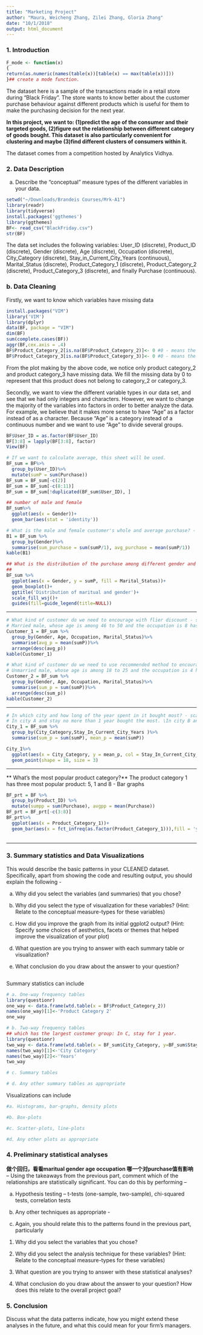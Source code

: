 ```yaml
---
title: "Marketing Project"
author: "Maura, Weicheng Zhang, Zilei Zhang, Gloria Zhang"
date: "10/1/2018"
output: html_document
---
```

### 1. Introduction 

```r
F_mode <- function(x)
{
return(as.numeric(names(table(x))[table(x) == max(table(x))]))
}## create a mode function.
```

The dataset here is a sample of the transactions made in a retail store during "Black Friday". The store wants to know better about the customer purchase behaviour against different products which is useful for them to make the purchasing decision for the next year. 

**In this project, we want to: (1)predict the age of the consumer and their targeted goods, (2)figure out the relationship between different category of goods bought. This dataset is also particularly convenient for clustering and maybe (3)find different clusters of consumers within it.**

The dataset comes from a competition hosted by Analytics Vidhya.

### 2. Data Description 

a. Describe the “conceptual” measure types of the different variables in your data.

```r
setwd("~/Downloads/Brandeis Courses/Mrk-A1")
library(readr)
library(tidyverse)
install.packages('ggthemes')
library(ggthemes)
BF<- read_csv("BlackFriday.csv")
str(BF)

```

The data set includes the following variables: User_ID (discrete), Product_ID (discrete), Gender (discrete), Age (discrete), Occupation (discrete), City_Category (discrete), Stay_in_Current_City_Years (continuous), Marital_Status (discrete), Product_Category_1 (discrete), Product_Category_2 (discrete), Product_Category_3 (discrete), and finally Purchase (continuous).

### b. Data Cleaning 

Firstly, we want to know which variables have missing data
```r
install.packages("VIM")
library('VIM')
library(dplyr)
data(BF, package = "VIM")
dim(BF)
sum(complete.cases(BF))
aggr(BF,cex.axis = .4)
BF$Product_Category_2[is.na(BF$Product_Category_2)]<- 0 #0 - means the category_2 is missing
BF$Product_Category_3[is.na(BF$Product_Category_3)]<- 0 #0 - means the category_3 is missing

```

From the plot making by the above code, we notice only product category_2 and product category_3 have missing data. We fill the missing data by 0 to represent that this product does not belong to category_2 or category_3. 

Secondly, we want to view the different variable types in our data set, and see that we had only integers and characters. However, we want to change the majority of the variables into factors in order to better analyze the data. For example, we believe that it makes more sense to have "Age" as a factor instead of as a character. Because "Age" is a category instead of a continuous number and we want to use "Age" to divide several groups. 

```r
BF$User_ID = as.factor(BF$User_ID)
BF[3:8] = lapply(BF[3:8], factor)
View(BF)
```

```r
# If we want to calculate average, this sheet will be used. 
BF_sum = BF%>%
  group_by(User_ID)%>%
  mutate(sumP = sum(Purchase))
BF_sum = BF_sum[-c(2)]
BF_sum = BF_sum[-c(8:11)]
BF_sum = BF_sum[!duplicated(BF_sum$User_ID), ]

## number of male and female
BF_sum%>%
  ggplot(aes(x = Gender))+
  geom_bar(aes(stat = 'identity'))
```

```r
# What is the male and female customer's whole and average purchase? - summary table
B1 = BF_sum %>%
  group_by(Gender)%>%
  summarise(sum_purchase = sum(sumP/1), avg_purchase = mean(sumP/1))
kable(B1)
```

```r
## What is the distribution of the purchase among different gender and maritual status? - Box plots
## 
BF_sum %>%
  ggplot(aes(x = Gender, y = sumP, fill = Marital_Status))+
  geom_boxplot()+
  ggtitle('Distribution of maritual and gender')+
  scale_fill_wsj()+
  guides(fill=guide_legend(title=NULL)) 
```

***
```r
# What kind of customer do we need to encourage with flier discount - summary tables
# Married male, whose age is among 46 to 50 and the occupation is 8 has the largest average purchase number. The store should 给他们个体更多的商品特价来增加个人的购买数量，提高store的收益
Customer_1 = BF_sum %>%
  group_by(Gender, Age, Occupation, Marital_Status)%>%
  summarise(avg_p = mean(sumP))%>%
  arrange(desc(avg_p))
kable(Customer_1)

# What kind of customer do we need to use recommended method to encourage 
# Unmarried male, whose age is among 18 to 25 and the occupation is 4 has the largest sum purchase number. The store should 推荐朋友有折扣的方式对这个群体进行促销来增加整个群体的购买数量，提高store收益
Customer_2 = BF_sum %>%
  group_by(Gender, Age, Occupation, Marital_Status)%>%
  summarise(sum_p = sum(sumP))%>%
  arrange(desc(sum_p))
kable(Customer_2)

```

***

```r
# In which city and how long of the year spent in it bought most? - scatter plots
# In city A and stay no more than 1 year bought the most. \In city B and stay for 3 years should also be the targeted cutomer 
City_1 = BF_sum %>%
  group_by(City_Category,Stay_In_Current_City_Years )%>%
  summarise(sum_p = sum(sumP), mean_p = mean(sumP))

City_1%>%
  ggplot(aes(x = City_Category, y = mean_p, col = Stay_In_Current_City_Years))+
  geom_point(shape = 18, size = 3)
```

***

** What’s the most popular product category?**
The product category 1 has three most popular product: 5, 1 and 8 - Bar graphs
```r
BF_prt = BF %>%
  group_by(Product_ID) %>%
  mutate(sumpp = sum(Purchase), avgpp = mean(Purchase))
BF_prt = BF_prt[-c(3:8)]
BF_prt%>%
  ggplot(aes(x = Product_Category_1))+
  geom_bar(aes(x = fct_infreq(as.factor(Product_Category_1))),fill = 'yellow')
  
```

***

### 3. Summary statistics and Data Visualizations

This would describe the basic patterns in your CLEANED dataset. Specifically, apart from showing the code and resulting output, you should explain the following -

a. Why did you select the variables (and summaries) that you chose?

b. Why did you select the type of visualization for these variables? (Hint: Relate to the conceptual measure-types for these variables)

c. How did you improve the graph from its initial ggplot2 output? (Hint: Specify some choices of aesthetics, facets or themes that helped improve the visualization of your plot)

d. What question are you trying to answer with each summary table or visualization?

e. What conclusion do you draw about the answer to your question?
```r


```
Summary statistics can include
```r
# a. One-way frequency tables 
library(questionr)
one_way <- data.frame(wtd.table(x = BF$Product_Category_2))
names(one_way)[1]<-'Product Category 2'
one_way

# b. Two-way frequency tables 
## which has the largest customer group: In C, stay for 1 year. 
library(questionr)
two_way <- data.frame(wtd.table(x = BF_sum$City_Category, y=BF_sum$Stay_In_Current_City_Years))
names(two_way)[1]<-'City Category'
names(two_way)[2]<-'Years'
two_way

# c. Summary tables 

# d. Any other summary tables as appropriate

```

Visualizations can include
```r
#a. Histograms, bar-graphs, density plots

#b. Box-plots

#c. Scatter-plots, line-plots

#d. Any other plots as appropriate
```

### 4. Preliminary statistical analyses 

**做个回归，看看maritual gender age occupation 哪一个对purchase值有影响**
– Using the takeaways from the previous part, comment which of the relationships are statistically significant. You can do this by performing –

a. Hypothesis testing – t-tests (one-sample, two-sample), chi-squared tests, correlation tests

b. Any other techniques as appropriate - 

c. Again, you should relate this to the patterns found in the previous part, particularly

1) Why did you select the variables that you chose?

2) Why did you select the analysis technique for these variables? (Hint: Relate to the conceptual measure-types for these variables)

3) What question are you trying to answer with these statistical analyses?

4) What conclusion do you draw about the answer to your question? How does this relate to the overall project goal?

### 5. Conclusion 

Discuss what the data patterns indicate, how you might extend these analyses in the future, and what this could mean for your firm’s managers.